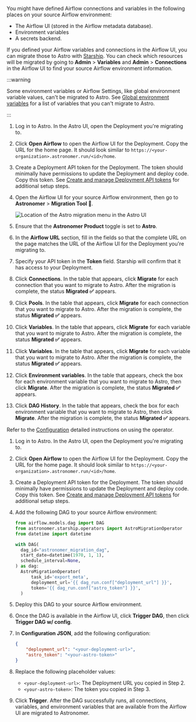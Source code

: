
You might have defined Airflow connections and variables in the following places on your source Airflow environment:

- The Airflow UI (stored in the Airflow metadata database).
- Environment variables
- A secrets backend.

If you defined your Airflow variables and connections in the Airflow UI, you can migrate those to Astro with [Starship](https://astronomer.github.io/starship/). You can check which resources will be migrated by going to **Admin** > **Variables** and **Admin** > **Connections** in the Airflow UI to find your source Airflow environment information.

:::warning

Some environment variables or Airflow Settings, like global environment variable values, can't be migrated to Astro. See [Global environment variables](https://docs.astronomer.io/astro/platform-variables) for a list of variables that you can't migrate to Astro.

:::

<Tabs>
<TabItem value="plugin" label="Starship Plugin" default>

1. Log in to Astro. In the Astro UI, open the Deployment you're migrating to.
2. Click **Open Airflow** to open the Airflow UI for the Deployment. Copy the URL for the home page. It should look similar to `https://<your-organization>.astronomer.run/<id>/home`.
3. Create a Deployment API token for the Deployment. The token should minimally have permissions to update the Deployment and deploy code. Copy this token. See [Create and manage Deployment API tokens](https://docs.astronomer.io/astro/deployment-api-tokens) for additional setup steps.
4. Open the Airflow UI for your source Airflow environment, then go to **Astronomer** > **Migration Tool 🚀**.

    ![Location of the Astro migration menu in the Astro UI](/img/docs/migration-menu.png)

5. Ensure that the **Astronomer Product** toggle is set to **Astro**.
6. In the **Airflow URL** section, fill in the fields so that the complete URL on the page matches the URL of the Airflow UI for the Deployment you're migrating to. 
7. Specify your API token in the **Token** field. Starship will confirm that it has access to your Deployment. 
8. Click **Connections**. In the table that appears, click **Migrate** for each connection that you want to migrate to Astro. After the migration is complete, the status **Migrated ✅** appears.
8. Click **Pools**. In the table that appears, click **Migrate** for each connection that you want to migrate to Astro. After the migration is complete, the status **Migrated ✅** appears.
9. Click **Variables**. In the table that appears, click **Migrate** for each variable that you want to migrate to Astro. After the migration is complete, the status **Migrated ✅** appears.
10. Click **Variables**. In the table that appears, click **Migrate** for each variable that you want to migrate to Astro. After the migration is complete, the status **Migrated ✅** appears.
11. Click **Environment variables**. In the table that appears, check the box for each environment variable that you want to migrate to Astro, then click **Migrate**. After the migration is complete, the status **Migrated ✅** appears.
11. Click **DAG History**. In the table that appears, check the box for each environment variable that you want to migrate to Astro, then click **Migrate**. After the migration is complete, the status **Migrated ✅** appears.

</TabItem>
<TabItem value="operator" label="Starship operator">

Refer to the [Configuration](https://astronomer.github.io/starship/operator/#usage) detailed instructions on using the operator.

1. Log in to Astro. In the Astro UI, open the Deployment you're migrating to.
2. Click **Open Airflow** to open the Airflow UI for the Deployment. Copy the URL for the home page. It should look similar to `https://<your-organization>.astronomer.run/<id>/home`.
3. Create a Deployment API token for the Deployment. The token should minimally have permissions to update the Deployment and deploy code. Copy this token. See [Create and manage Deployment API tokens](https://docs.astronomer.io/astro/deployment-api-tokens) for additional setup steps.
4. Add the following DAG to your source Airflow environment:

    ```python
    from airflow.models.dag import DAG
    from astronomer.starship.operators import AstroMigrationOperator
    from datetime import datetime

    with DAG(
      dag_id="astronomer_migration_dag",
      start_date=datetime(1970, 1, 1),
      schedule_interval=None,
    ) as dag:
      AstroMigrationOperator(
          task_id='export_meta',
          deployment_url='{{ dag_run.conf["deployment_url"] }}',
          token='{{ dag_run.conf["astro_token"] }}',
      )
    ```
5. Deploy this DAG to your source Airflow environment.
6. Once the DAG is available in the Airflow UI, click **Trigger DAG**, then click **Trigger DAG w/ config**. 
7. In **Configuration JSON**, add the following configuration:

    ```json
    {
        "deployment_url": "<your-deployment-url>",
        "astro_token": "<your-astro-token>"
    }
    ```

8. Replace the following placeholder values:

    - `<your-deployment-url>`: The Deployment URL you copied in Step 2.
    - `<your-astro-token>`: The token you copied in Step 3.

9. Click **Trigger**. After the DAG successfully runs, all connections, variables, and environment variables that are available from the Airflow UI are migrated to Astronomer.

</TabItem>
</Tabs>
